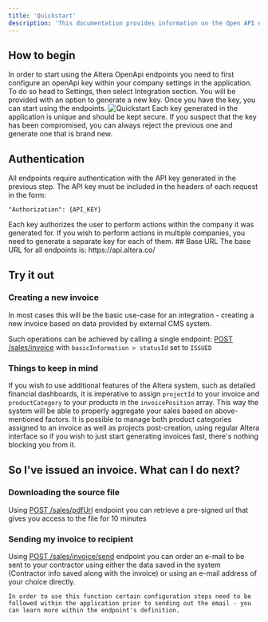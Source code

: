 ```yaml
---
title: 'Quickstart'
description: 'This documentation provides information on the Open API endpoints for altera.app. The endpoints allow users to perform various actions related to sales, expenses, and managing company data such as contractors, projects, and products.'
---
```




## How to begin
In order to start using the Altera OpenApi endpoints you need to first configure an openApi key within your company settings in the application. To do so head to Settings, then select Integration section. You will be provided with an option to generate a new key. Once you have the key, you can start using the endpoints.
<img height={400} src="/images/openapi.png" alt="Quickstart" />
<Note>
    Each key generated in the application is unique and should be kept secure. If you suspect that the key has been compromised, you can always reject the previous one and generate one that is brand new.
</Note>


## Authentication

All endpoints require authentication with the API key generated in the previous step. The API key must be included in the headers of each request in the form:
```
"Authorization": {API_KEY}
```
<Note>
    Each key authorizes the user to perform actions within the company it was generated for. If you wish to perform actions in multiple companies, you need to generate a separate key for each of them.
</Note>
## Base URL
The base URL for all endpoints is: https://api.altera.co/

## Try it out

### Creating a new invoice
In most cases this will be the basic use-case for an integration - creating a new invoice based on data provided by external CMS system.

Such operations can be achieved by calling a single endpoint: [POST /sales/invoice](/openapi/sales/createupdate-invoice) with `basicInformation > statusId` set to `ISSUED`

### Things to keep in mind
If you wish to use additional features of the Altera system, such as detailed financial dashboards, it is imperative to assign `projectId` to your invoice and `productCategory` to your products in the `invoicePosition` array.
This way the system will be able to properly aggregate your sales based on above-mentioned factors.
<Note>
    It is possible to manage both product categories assigned to an invoice as well as projects post-creation, using regular Altera interface so if you wish to just start generating invoices fast, there's nothing blocking you from it.
</Note>

## So I've issued an invoice. What can I do next?

### Downloading the source file
Using [POST /sales/pdfUrl](/openapi/sales/generate-pdf-url) endpoint you can retrieve a pre-signed url that gives you access to the file for 10 minutes

### Sending my invoice to recipient
Using [POST /sales/invoice/send](/openapi/sales/send-invoice-email-to-contractor) endpoint you can order an e-mail to be sent to your contractor using either the data saved in the system (Contractor info saved along with the invoice) or using an e-mail address of your choice directly.

<Note>

    In order to use this function certain configuration steps need to be followed within the application prior to sending out the email - you can learn more within the endpoint's definition.
</Note>